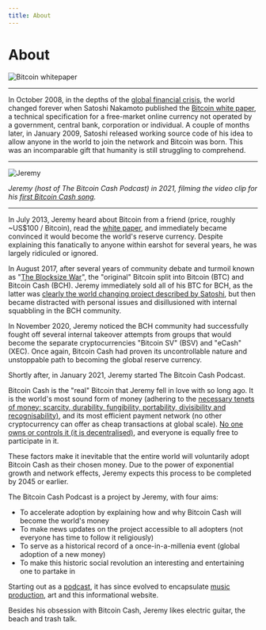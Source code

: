 ```yaml
---
title: About
---
```



# About

<img src={whitepaperUrl} alt="Bitcoin whitepaper" />

<hr />

In October 2008, in the depths of the [global financial crisis](https://en.wikipedia.org/wiki/Financial_crisis_of_2007%E2%80%932008), the world changed forever when Satoshi Nakamoto published the [Bitcoin white paper](/bitcoin.pdf), a technical specification for a free-market online currency not operated by a government, central bank, corporation or individual. A couple of months later, in January 2009, Satoshi released working source code of his idea to allow anyone in the world to join the network and Bitcoin was born. This was an incomparable gift that humanity is still struggling to comprehend.

<hr />

<img src={jeremyUrl} alt="Jeremy" />

_Jeremy (host of The Bitcoin Cash Podcast) in 2021, filming the video clip for his [first Bitcoin Cash song](https://www.youtube.com/watch?v=qxsRnsDzz4A)._

<hr />

In July 2013, Jeremy heard about Bitcoin from a friend (price, roughly ~US$100 / Bitcoin), read the [white paper](/bitcoin.pdf), and immediately became convinced it would become the world's reserve currency. Despite explaining this fanatically to anyone within earshot for several years, he was largely ridiculed or ignored.

In August 2017, after several years of community debate and turmoil known as "[The Blocksize War](/start#episode-8-of-10-bitcoin-cash)", the "original" Bitcoin split into Bitcoin (BTC) and Bitcoin Cash (BCH). Jeremy immediately sold all of his BTC for BCH, as the latter was [clearly the world changing project described by Satoshi](/faqs/BCH-vs-BTC/is-bch-the-real-bitcoin), but then became distracted with personal issues and disillusioned with internal squabbling in the BCH community.

In November 2020, Jeremy noticed the BCH community had successfully fought off several internal takeover attempts from groups that would become the separate cryptocurrencies "Bitcoin SV" (BSV) and "eCash" (XEC). Once again, Bitcoin Cash had proven its uncontrollable nature and unstoppable path to becoming the global reserve currency.

Shortly after, in January 2021, Jeremy started The Bitcoin Cash Podcast.

Bitcoin Cash is the "real" Bitcoin that Jeremy fell in love with so long ago. It is the world's most sound form of money (adhering to the [necessary tenets of money: scarcity, durability, fungibility, portability, divisibility and recognisability)](/start#episode-1-of-10-money), and its most efficient payment network (no other cryptocurrency can offer as cheap transactions at global scale). [No one owns or controls it (it is decentralised)](/faqs/BCH/how-does-BCH-governance-work), and everyone is equally free to participate in it.

These factors make it inevitable that the entire world will voluntarily adopt Bitcoin Cash as their chosen money. Due to the power of exponential growth and network effects, Jeremy expects this process to be completed by 2045 or earlier.

The Bitcoin Cash Podcast is a project by Jeremy, with four aims:

- To accelerate adoption by explaining how and why Bitcoin Cash will become the world's money
- To make news updates on the project accessible to all adopters (not everyone has time to follow it religiously)
- To serve as a historical record of a once-in-a-millenia event (global adoption of a new money)
- To make this historic social revolution an interesting and entertaining one to partake in

Starting out as a [podcast](/docs/welcome), it has since evolved to encapsulate [music production](/music), art and this informational website.

Besides his obsession with Bitcoin Cash, Jeremy likes electric guitar, the beach and trash talk.
